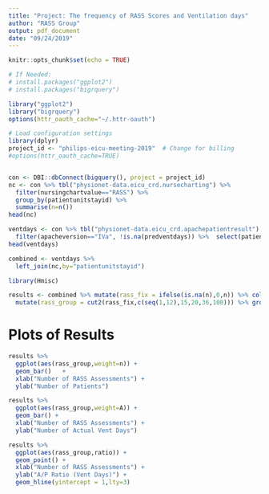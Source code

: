 ---
title: "Project: The frequency of RASS Scores and Ventilation days"
author: "RASS Group"
output: pdf_document
date: "09/24/2019"
---

```{r setup, include = FALSE}
knitr::opts_chunk$set(echo = TRUE)

# If Needed:
# install.packages("ggplot2")
# install.packages("bigrquery")

library("ggplot2")
library("bigrquery")
options(httr_oauth_cache="~/.httr-oauth")
```


```{r dbconnect, include=FALSE}
# Load configuration settings
library(dplyr)
project_id <- "philips-eicu-meeting-2019"  # Change for billing
#options(httr_oauth_cache=TRUE)


con <- DBI::dbConnect(bigquery(), project = project_id)
nc <- con %>% tbl("physionet-data.eicu_crd.nursecharting") %>%
  filter(nursingchartvalue=="RASS") %>%
  group_by(patientunitstayid) %>%
  summarise(n=n())
head(nc)

ventdays <- con %>% tbl("physionet-data.eicu_crd.apachepatientresult") %>%
  filter(apacheversion=="IVa", !is.na(predventdays)) %>%  select(patientunitstayid,actualventdays,predventdays) 
head(ventdays)

combined <- ventdays %>% 
  left_join(nc,by="patientunitstayid")

library(Hmisc)

results <- combined %>% mutate(rass_fix = ifelse(is.na(n),0,n)) %>% collect(n=Inf) %>%
  mutate(rass_group = cut2(rass_fix,c(seq(1,12),15,20,36,100))) %>% group_by(rass_group) %>% summarise(n=n(),A=sum(actualventdays),P=sum(predventdays),ratio=A/P)
```

# Plots of Results

```{r someplots}
results %>% 
  ggplot(aes(rass_group,weight=n)) +
  geom_bar()   +
  xlab("Number of RASS Assessments") +
  ylab("Number of Patients")

results %>% 
  ggplot(aes(rass_group,weight=A)) +
  geom_bar() +
  xlab("Number of RASS Assessments") +
  ylab("Number of Actual Vent Days")

results %>% 
  ggplot(aes(rass_group,ratio)) +
  geom_point() + 
  xlab("Number of RASS Assessments") + 
  ylab("A/P Ratio (Vent Days)") +
  geom_hline(yintercept = 1,lty=3)
```
